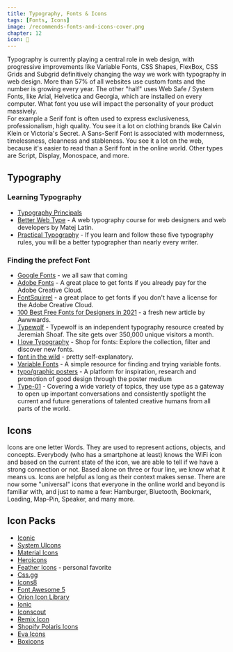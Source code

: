 ```yaml
---
title: Typography, Fonts & Icons
tags: [Fonts, Icons]
image: /recommends-fonts-and-icons-cover.png
chapter: 12
icon: 🗿
---
```


Typography is currently playing a central role in web design, with progressive improvements like Variable Fonts, CSS Shapes, FlexBox, CSS Grids and Subgrid definitively changing the way we work with typography in web design.
More than 57% of all websites use custom fonts and the number is growing every year. The other "half" uses Web Safe / System Fonts, like Arial, Helvetica and Georgia, which are installed on every computer.
What font you use will impact the personality of your product massively.  
For example a Serif font is often used to express exclusiveness, professionalism, high quality. You see it a lot on clothing brands like Calvin Klein or Victoria's Secret.
A Sans-Serif Font is associated with modernness, timelessness, cleanness and stableness. You see it a lot on the web, because it's easier to read than a Serif font in the online world.
Other types are Script, Display, Monospace, and more.

## Typography

### Learning Typography

- [Typography Principals](https://typographyprinciples.obys.agency/)
- [Better Web Type](https://betterwebtype.com/) - A web typography course for web designers and web developers by Matej Latin.
- [Practical Typography](https://practicaltypography.com/) - If you learn and fol­low these five ty­pog­ra­phy rules, you will be a bet­ter ty­pog­ra­pher than nearly every writer.

### Finding the prefect Font

- [Google Fonts](https://fonts.google.com/) - we all saw that coming
- [Adobe Fonts](https://fonts.adobe.com/) - A great place to get fonts if you already pay for the Adobe Creative Cloud.
- [FontSquirrel](https://www.fontsquirrel.com/) - a great place to get fonts if you don't have a license for the Adobe Creative Cloud.
- [100 Best Free Fonts for Designers in 2021](https://www.awwwards.com/best-free-fonts.html) - a fresh new article by Awwwards.
- [Typewolf](https://www.typewolf.com/) - Typewolf is an independent typography resource created by Jeremiah Shoaf. The site gets over 350,000 unique visitors a month.
- [I love Typography](https://fonts.ilovetypography.com/) - Shop for fonts: Explore the collection, filter and discover new fonts.
- [font in the wild](https://fontsinwild.com/) - pretty self-explanatory.
- [Variable Fonts](https://v-fonts.com/) - A simple resource for finding and trying variable fonts.
- [typo/graphic posters](https://www.typographicposters.com/) - A platform for inspiration, research and promotion of good design through the poster medium
- [Type-01](https://type-01.com/) - Covering a wide variety of topics, they use type as a gateway to open up important conversations and consistently spotlight the current and future generations of talented creative humans from all parts of the world.

## Icons

Icons are one letter Words. They are used to represent actions, objects, and concepts. Everybody (who has a smartphone at least) knows the WiFi icon and based on the current state of the icon, we are able to tell if we have a strong connection or not.
Based alone on three or four line, we know what it means us. Icons are helpful as long as their context makes sense.
There are now some "universal" icons that everyone in the online world and beyond is familiar with, and just to name a few: Hamburger, Bluetooth, Bookmark, Loading, Map-Pin, Speaker, and many more.

## Icon Packs

- [Iconic](https://iconic.app/)
- [System UIcons](https://systemuicons.com/)
- [Material Icons](https://fonts.google.com/icons?selected=Material+Icons)
- [Heroicons](https://heroicons.com/)
- [Feather Icons](https://feathericons.com) - personal favorite
- [Css.gg](https://css.gg/)
- [Icons8](https://icons8.com/)
- [Font Awesome 5](https://fontawesome.com/)
- [Orion Icon Library](https://orioniconlibrary.com/)
- [Ionic](https://ionic.io/)
- [Iconscout](https://iconscout.com/)
- [Remix Icon](https://remixicon.com/)
- [Shopify Polaris Icons](polaris-icons.shopify.com)
- [Eva Icons](https://akveo.github.io/eva-icons/#/)
- [Boxicons](https://boxicons.com/)
